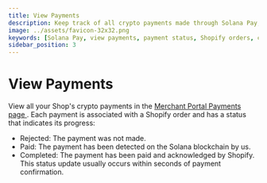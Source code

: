 ```yaml
---
title: View Payments
description: Keep track of all crypto payments made through Solana Pay, associated with Shopify orders.
image: ../assets/favicon-32x32.png
keywords: [Solana Pay, view payments, payment status, Shopify orders, crypto payments]
sidebar_position: 3
---
```


# View Payments

View all your Shop's crypto payments in the [ Merchant Portal Payments page ](https://merchant.solanapay.com/payments) . Each payment is associated with a Shopify order and has a status that indicates its progress:

-   Rejected: The payment was not made.
-   Paid: The payment has been detected on the Solana blockchain by us.
-   Completed: The payment has been paid and acknowledged by Shopify. This status update usually occurs within seconds of payment confirmation.
